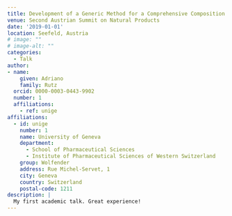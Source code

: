 ```yaml
---
title: Development of a Generic Method for a Comprehensive Composition Assessment for Plants of Industrial Interest – Quali/quantitative profiling by UHPLC-PDA-HRMS-ELSD
venue: Second Austrian Summit on Natural Products
date: '2019-01-01'
location: Seefeld, Austria
# image: ""
# image-alt: ""
categories:
  - Talk
author: 
- name: 
    given: Adriano 
    family: Rutz
  orcid: 0000-0003-0443-9902
  number: 1
  affiliations:
    - ref: unige
affiliations:
  - id: unige
    number: 1
    name: University of Geneva
    department: 
      - School of Pharmaceutical Sciences
      - Institute of Pharmaceutical Sciences of Western Switzerland
    group: Wolfender
    address: Rue Michel-Servet, 1
    city: Geneva
    country: Switzerland
    postal-code: 1211
description: |
  My first academic talk. Great experience!
---
```

